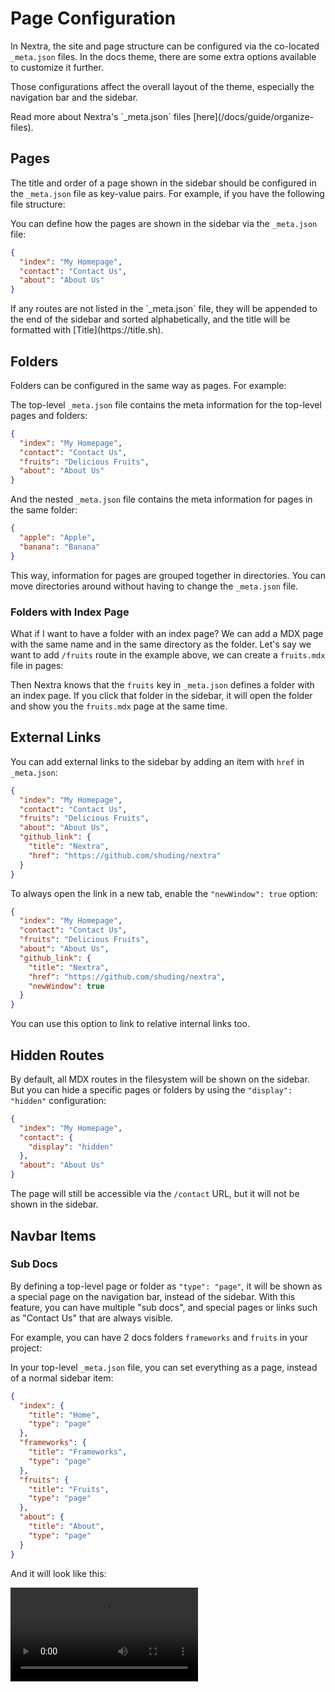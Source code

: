 # Page Configuration

In Nextra, the site and page structure can be configured via the co-located `_meta.json` files. In the docs theme, there are some extra options available to customize it further.

Those configurations affect the overall layout of the theme, especially the navigation bar and the sidebar.


<Callout>
  Read more about Nextra's `_meta.json` files [here](/docs/guide/organize-files).
</Callout>

## Pages

The title and order of a page shown in the sidebar should be configured in the `_meta.json` file as key-value pairs. For example, if you have the following file structure:

<FileTree>
  <FileTree.Folder name="pages" defaultOpen>
    <FileTree.File name="_meta.json" />
    <FileTree.File name="about.mdx" />
    <FileTree.File name="contact.mdx" />
    <FileTree.File name="index.mdx" />
  </FileTree.Folder>
</FileTree>

You can define how the pages are shown in the sidebar via the `_meta.json` file:

```json filename="_meta.json"
{
  "index": "My Homepage",
  "contact": "Contact Us",
  "about": "About Us"
}
```

<Callout>
  If any routes are not listed in the `_meta.json` file, they will be appended to the end of the sidebar and sorted alphabetically, and the title will be formatted with [Title](https://title.sh).
</Callout>

## Folders

Folders can be configured in the same way as pages. For example:

<FileTree>
  <FileTree.Folder name="pages" defaultOpen>
    <FileTree.Folder name="fruits" defaultOpen>
      <FileTree.File name="_meta.json" />
      <FileTree.File name="apple.mdx" />
      <FileTree.File name="banana.mdx" />
    </FileTree.Folder>
    <FileTree.File name="_meta.json" />
    <FileTree.File name="about.mdx" />
    <FileTree.File name="contact.mdx" />
    <FileTree.File name="index.mdx" />
  </FileTree.Folder>
</FileTree>

The top-level `_meta.json` file contains the meta information for the top-level pages and folders:

```json filename="pages/_meta.json"
{
  "index": "My Homepage",
  "contact": "Contact Us",
  "fruits": "Delicious Fruits",
  "about": "About Us"
}
```

And the nested `_meta.json` file contains the meta information for pages in the same folder:

```json filename="pages/fruits/_meta.json"
{
  "apple": "Apple",
  "banana": "Banana"
}
```

This way, information for pages are grouped together in directories. You can move directories around without having to change the `_meta.json` file.

### Folders with Index Page

What if I want to have a folder with an index page? We can add a MDX page with the same name and in the same directory as the folder. Let's say we want to add `/fruits` route in the example above, we can create a `fruits.mdx` file in pages:

<FileTree>
  <FileTree.Folder name="pages" defaultOpen>
    <FileTree.Folder name="fruits" defaultOpen>
      <FileTree.File name="_meta.json" />
      <FileTree.File name="apple.mdx" />
      <FileTree.File name="banana.mdx" />
    </FileTree.Folder>
    <FileTree.File name="_meta.json" />
    <FileTree.File name="about.mdx" />
    <FileTree.File name="contact.mdx" />
    <FileTree.File name="fruits.mdx" active />
    <FileTree.File name="index.mdx" />
  </FileTree.Folder>
</FileTree>

Then Nextra knows that the `fruits` key in `_meta.json` defines a folder with an index page. If you click that folder in the sidebar, it will open the folder and show you the `fruits.mdx` page at the same time.

## External Links

You can add external links to the sidebar by adding an item with `href` in `_meta.json`:

```json filename="pages/_meta.json" {6-9}
{
  "index": "My Homepage",
  "contact": "Contact Us",
  "fruits": "Delicious Fruits",
  "about": "About Us",
  "github_link": {
    "title": "Nextra",
    "href": "https://github.com/shuding/nextra"
  }
}
```

To always open the link in a new tab, enable the `"newWindow": true` option:

```json filename="pages/_meta.json" {9}
{
  "index": "My Homepage",
  "contact": "Contact Us",
  "fruits": "Delicious Fruits",
  "about": "About Us",
  "github_link": {
    "title": "Nextra",
    "href": "https://github.com/shuding/nextra",
    "newWindow": true
  }
}
```

<Callout>You can use this option to link to relative internal links too.</Callout>

## Hidden Routes

By default, all MDX routes in the filesystem will be shown on the sidebar. But you can hide a specific pages or folders by using the `"display": "hidden"` configuration:

```json filename="pages/_meta.json" {4}
{
  "index": "My Homepage",
  "contact": {
    "display": "hidden"
  },
  "about": "About Us"
}
```

The page will still be accessible via the `/contact` URL, but it will not be shown in the sidebar.

## Navbar Items

### Sub Docs

By defining a top-level page or folder as `"type": "page"`, it will be shown as a special page on the navigation bar, instead of the sidebar. With this feature, you can have multiple "sub docs", and special pages or links such as "Contact Us" that are always visible.

For example, you can have 2 docs folders `frameworks` and `fruits` in your project:

<FileTree>
  <FileTree.Folder name="pages" defaultOpen>
    <FileTree.Folder name="frameworks" defaultOpen>
      <FileTree.File name="react.mdx" />
      <FileTree.File name="svelte.mdx" />
      <FileTree.File name="vue.mdx" />
    </FileTree.Folder>
    <FileTree.Folder name="fruits" defaultOpen>
      <FileTree.File name="apple.mdx" />
      <FileTree.File name="banana.mdx" />
    </FileTree.Folder>
    <FileTree.File name="_meta.json" />
    <FileTree.File name="about.mdx" />
    <FileTree.File name="index.mdx" />
  </FileTree.Folder>
</FileTree>

In your top-level `_meta.json` file, you can set everything as a page, instead of a normal sidebar item:

```json filename="pages/_meta.json"
{
  "index": {
    "title": "Home",
    "type": "page"
  },
  "frameworks": {
    "title": "Frameworks",
    "type": "page"
  },
  "fruits": {
    "title": "Fruits",
    "type": "page"
  },
  "about": {
    "title": "About",
    "type": "page"
  }
}
```

And it will look like this:

<Video src="/assets/docs/sub-docs.mp4" />

<div className="text-center text-sm mt-4">[Live example on StackBlitz ↗](https://stackblitz.com/edit/nextra-2-docs-eszspq?file=pages%2F_meta.json)<span className="sr-only"> (opens in a new tab)</span></div>

You can also hide links like `Home` from the navbar with the [`"display": "hidden"`](#hidden-routes) option.

### Menus

You can also add menus to the navbar using `"type": "menu"` and the `"items"` option:

<Screenshot src={menuImage} alt="Navbar menu" />

<div className="text-center text-sm mt-8">[Live example on StackBlitz ↗](https://stackblitz.com/edit/nextra-2-docs-2qopvp?file=pages%2F_meta.json)<span className="sr-only"> (opens in a new tab)</span></div>

```json filename="pages/_meta.json"
{
  "company": {
    "title": "Company",
    "type": "menu",
    "items": {
      "about": {
        "title": "About",
        "href": "/about"
      },
      "contact": {
        "title": "Contact Us",
        "href": "mailto:hi@example.com"
      }
    }
  }
}
```

### Links

Same as the [External Links](#external-links) option, you can have external links in the navbar too:

```json filename="pages/_meta.json"
{
  "index": {
    "title": "Home",
    "type": "page"
  },
  "about": {
    "title": "About",
    "type": "page"
  },
  "contact": {
    "title": "Contact Us",
    "type": "page",
    "href": "https://example.com/contact",
    "newWindow": true
  }
}
```

## Fallbacks

In the [Sub Docs](#sub-docs) example above, we have to define the `"type": "page"` option for every page. To make it easier, you can use the `"*"` key to define the fallback configuration for all items in this folder:

```json filename="pages/_meta.json" {2-4}
{
  "*": {
    "type": "page"
  },
  "index": "Home",
  "frameworks": "Frameworks",
  "fruits": "Fruits",
  "about": "About"
}
```

They are equivalent where all items have `"type": "page"` set.

## Separators

You can use a "placeholder" item with `"type": "separator"` to create a separator line between items in the sidebar:

```json filename="_meta.json"
{
  "index": "My Homepage",
  "---": {
    "type": "separator"
  },
  "contact": "Contact Us"
}
```

<Callout>
  Together with the [`sidebar.titleComponent`](/docs/docs-theme/theme-configuration#sidebar) theme option, you can customize the look of titles and separator lines in the sidebar.
</Callout>

## Advanced

### Theme Components

You can configure the theme for each page using the `"theme"` option. For example, you can disable or enable specific components for specific pages:

```json filename="pages/_meta.json"
{
  "index": {
    "title": "Home",
    "theme": {
      "breadcrumb": false,
      "footer": true,
      "sidebar": false,
      "toc": true,
      "pagination": false
    }
  }
}
```

This option will be inherited by all child pages if set to a folder.

### Layouts

By default, each page has `"layout": "default"` in their theme config, which is the default behavior.

#### Raw Layout

By default, Nextra renders the MDX content (such as `h1`, `h2`, `h3` etc.) with themed components, inside a content container. You can use the `"raw"` layout to let Nextra to not inject any styles to the content:

```json filename="pages/_meta.json" {5}
{
  "index": {
    "title": "Home",
    "theme": {
      "layout": "raw"
    }
  }
}
```

#### Full Layout

You might want to render some page with the full container width and height, but keep all the other styles. You can use the `"full"` layout to do that:

```json filename="pages/_meta.json" {5}
{
  "index": {
    "title": "Home",
    "theme": {
      "layout": "full"
    }
  }
}
```

### Typesetting

The `"typesetting"` option controls typesetting details like font features, heading styles and components like `li` and `code`. There are `"default"` and `"article"` typesettings available in the docs theme.

The default one is suitable for most cases like documentation, but you can use the `"article"` typesetting to make it look like an elegant article page:

```json filename="pages/_meta.json" {5}
{
  "about": {
    "title": "About Us",
    "theme": {
      "typesetting": "article"
    }
  }
}
```

<div className="text-center text-sm mt-4">[Live example on StackBlitz ↗](https://stackblitz.com/edit/nextra-2-docs-hg77h3?file=pages%2F_meta.json,pages%2Findex.mdx)<span className="sr-only"> (opens in a new tab)</span></div>
